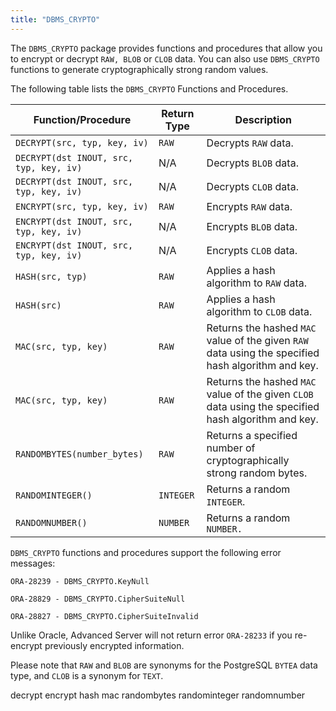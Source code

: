 ```yaml
---
title: "DBMS_CRYPTO"
---
```


The `DBMS_CRYPTO` package provides functions and procedures that allow you to encrypt or decrypt `RAW, BLOB` or `CLOB` data. You can also use `DBMS_CRYPTO` functions to generate cryptographically strong random values.

The following table lists the `DBMS_CRYPTO` Functions and Procedures.

| Function/Procedure                      | Return Type | Description                                                                                         |
| --------------------------------------- | ----------- | --------------------------------------------------------------------------------------------------- |
| `DECRYPT(src, typ, key, iv)`            | `RAW`       | Decrypts `RAW` data.                                                                                |
| `DECRYPT(dst INOUT, src, typ, key, iv)` | N/A         | Decrypts `BLOB` data.                                                                               |
| `DECRYPT(dst INOUT, src, typ, key, iv)` | N/A         | Decrypts `CLOB` data.                                                                               |
| `ENCRYPT(src, typ, key, iv)`            | `RAW`       | Encrypts `RAW` data.                                                                                |
| `ENCRYPT(dst INOUT, src, typ, key, iv)` | N/A         | Encrypts `BLOB` data.                                                                               |
| `ENCRYPT(dst INOUT, src, typ, key, iv)` | N/A         | Encrypts `CLOB` data.                                                                               |
| `HASH(src, typ)`                        | `RAW`       | Applies a hash algorithm to `RAW` data.                                                             |
| `HASH(src)`                             | `RAW`       | Applies a hash algorithm to `CLOB` data.                                                            |
| `MAC(src, typ, key)`                    | `RAW`       | Returns the hashed `MAC` value of the given `RAW` data using the specified hash algorithm and key.  |
| `MAC(src, typ, key)`                    | `RAW`       | Returns the hashed `MAC` value of the given `CLOB` data using the specified hash algorithm and key. |
| `RANDOMBYTES(number_bytes)`             | `RAW`       | Returns a specified number of cryptographically strong random bytes.                                |
| `RANDOMINTEGER()`                       | `INTEGER`   | Returns a random `INTEGER`.                                                                         |
| `RANDOMNUMBER()`                        | `NUMBER`    | Returns a random `NUMBER.`                                                                          |

`DBMS_CRYPTO` functions and procedures support the following error messages:

`ORA-28239 - DBMS_CRYPTO.KeyNull`

`ORA-28829 - DBMS_CRYPTO.CipherSuiteNull`

`ORA-28827 - DBMS_CRYPTO.CipherSuiteInvalid`

Unlike Oracle, Advanced Server will not return error `ORA-28233` if you re-encrypt previously encrypted information.

Please note that `RAW` and `BLOB` are synonyms for the PostgreSQL `BYTEA` data type, and `CLOB` is a synonym for `TEXT`.

<div class="toctree" maxdepth="5">

decrypt encrypt hash mac randombytes randominteger randomnumber

</div>
